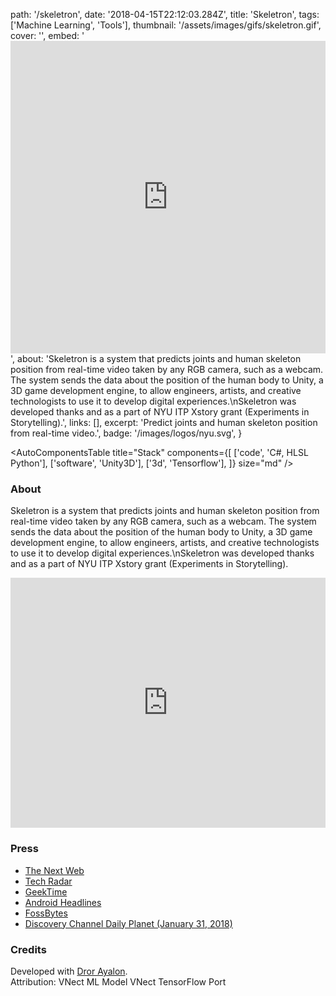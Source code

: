   path: '/skeletron',
  date: '2018-04-15T22:12:03.284Z',
  title: 'Skeletron',
  tags: ['Machine Learning', 'Tools'],
  thumbnail: '/assets/images/gifs/skeletron.gif',
  cover: '',
  embed:
    '<iframe width="100%" height="500" src="https://www.youtube.com/embed/l_owi316cE8?rel=0&amp;controls=0&amp;showinfo=0" frameborder="0" allow="autoplay; encrypted-media" allowfullscreen></iframe>',
  about:
    'Skeletron is a system that predicts joints and human skeleton position from real-time video taken by any RGB camera, such as a webcam. The system sends the data about the position of the human body to Unity, a 3D game development engine, to allow engineers, artists, and creative technologists to use it to develop digital experiences.\nSkeletron was developed thanks and as a part of NYU ITP Xstory grant (Experiments in Storytelling).',
  links: [],
  excerpt: 'Predict joints and human skeleton position from real-time video.',
  badge: '/images/logos/nyu.svg',
}

<AutoComponentsTable
  title="Stack"
  components={[
    ['code', 'C#, HLSL Python'],
    ['software', 'Unity3D'],
    ['3d', 'Tensorflow'],
  ]}
  size="md"
/>

### About

Skeletron is a system that predicts joints and human skeleton position from real-time video taken by any RGB camera, such as a webcam. The system sends the data about the position of the human body to Unity, a 3D game development engine, to allow engineers, artists, and creative technologists to use it to develop digital experiences.\nSkeletron was developed thanks and as a part of NYU ITP Xstory grant (Experiments in Storytelling).

<iframe
  width="100%"
  height="400px"
  src="https://www.youtube.com/embed/l_owi316cE8?rel=0&amp;controls=0&amp;showinfo=0"
  frameBorder="0"
  allowFullScreen
></iframe>

### Press

- [The Next Web](https://thenextweb.com/artificial-intelligence/2018/01/30/programmers-use-tensorflow-ai-to-turn-any-webcam-into-microsoft-kinect/)
- [Tech Radar](https://www.techradar.com/news/ai-developers-can-turn-any-webcam-into-a-kinect)
- [GeekTime](https://www.geektime.co.il/developers-create-kinect-with-tensorflow-and-webcam/)
- [Android Headlines](https://www.androidheadlines.com/2018/01/tensorflow-unity-turn-webcams-into-ai-powered-ar-systems.html)
- [FossBytes](https://fossbytes.com/programmers-transform-a-10-webcam-into-microsoft-kinect/)
- [Discovery Channel Daily Planet (January 31, 2018)](#)

### Credits

Developed with <a target="_blank" href="https://drorayalon.com">Dror Ayalon</a>. <br />Attribution: VNect ML Model VNect TensorFlow Port
